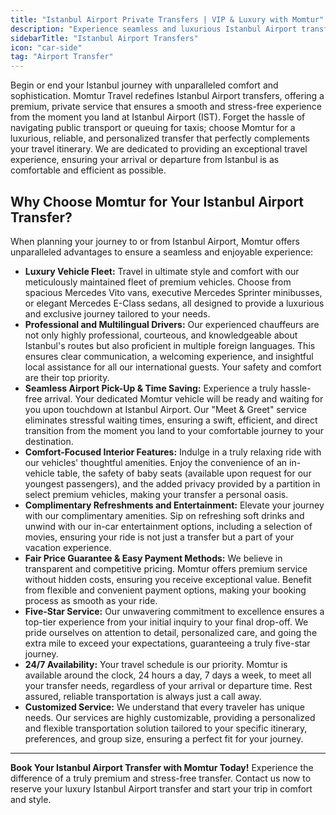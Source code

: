 ```yaml
---
title: "Istanbul Airport Private Transfers | VIP & Luxury with Momtur"
description: "Experience seamless and luxurious Istanbul Airport transfers with Momtur Travel. Enjoy VIP service, professional drivers, premium vehicles, and comfortable rides from IST to your destination."
sidebarTitle: "Istanbul Airport Transfers"
icon: "car-side"
tag: "Airport Transfer"
---
```


Begin or end your Istanbul journey with unparalleled comfort and sophistication. Momtur Travel redefines Istanbul Airport transfers, offering a premium, private service that ensures a smooth and stress-free experience from the moment you land at Istanbul Airport (IST). Forget the hassle of navigating public transport or queuing for taxis; choose Momtur for a luxurious, reliable, and personalized transfer that perfectly complements your travel itinerary. We are dedicated to providing an exceptional travel experience, ensuring your arrival or departure from Istanbul is as comfortable and efficient as possible.

## Why Choose Momtur for Your Istanbul Airport Transfer?
When planning your journey to or from Istanbul Airport, Momtur offers unparalleled advantages to ensure a seamless and enjoyable experience:

-   **Luxury Vehicle Fleet:** Travel in ultimate style and comfort with our meticulously maintained fleet of premium vehicles. Choose from spacious Mercedes Vito vans, executive Mercedes Sprinter minibusses, or elegant Mercedes E-Class sedans, all designed to provide a luxurious and exclusive journey tailored to your needs.
-   **Professional and Multilingual Drivers:** Our experienced chauffeurs are not only highly professional, courteous, and knowledgeable about Istanbul's routes but also proficient in multiple foreign languages. This ensures clear communication, a welcoming experience, and insightful local assistance for all our international guests. Your safety and comfort are their top priority.
-   **Seamless Airport Pick-Up & Time Saving:** Experience a truly hassle-free arrival. Your dedicated Momtur vehicle will be ready and waiting for you upon touchdown at Istanbul Airport. Our "Meet & Greet" service eliminates stressful waiting times, ensuring a swift, efficient, and direct transition from the moment you land to your comfortable journey to your destination.
-   **Comfort-Focused Interior Features:** Indulge in a truly relaxing ride with our vehicles' thoughtful amenities. Enjoy the convenience of an in-vehicle table, the safety of baby seats (available upon request for our youngest passengers), and the added privacy provided by a partition in select premium vehicles, making your transfer a personal oasis.
-   **Complimentary Refreshments and Entertainment:** Elevate your journey with our complimentary amenities. Sip on refreshing soft drinks and unwind with our in-car entertainment options, including a selection of movies, ensuring your ride is not just a transfer but a part of your vacation experience.
-   **Fair Price Guarantee & Easy Payment Methods:** We believe in transparent and competitive pricing. Momtur offers premium service without hidden costs, ensuring you receive exceptional value. Benefit from flexible and convenient payment options, making your booking process as smooth as your ride.
-   **Five-Star Service:** Our unwavering commitment to excellence ensures a top-tier experience from your initial inquiry to your final drop-off. We pride ourselves on attention to detail, personalized care, and going the extra mile to exceed your expectations, guaranteeing a truly five-star journey.
-   **24/7 Availability:** Your travel schedule is our priority. Momtur is available around the clock, 24 hours a day, 7 days a week, to meet all your transfer needs, regardless of your arrival or departure time. Rest assured, reliable transportation is always just a call away.
-   **Customized Service:** We understand that every traveler has unique needs. Our services are highly customizable, providing a personalized and flexible transportation solution tailored to your specific itinerary, preferences, and group size, ensuring a perfect fit for your journey.

---

**Book Your Istanbul Airport Transfer with Momtur Today!**
Experience the difference of a truly premium and stress-free transfer. Contact us now to reserve your luxury Istanbul Airport transfer and start your trip in comfort and style.